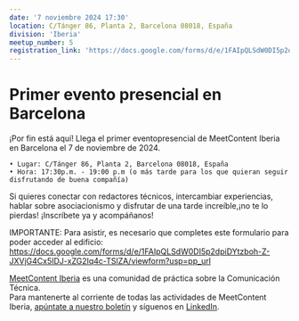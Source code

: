 ```yaml
---
date: '7 noviembre 2024 17:30'
location: C/Tánger 86, Planta 2, Barcelona 08018, España
division: 'Iberia'
meetup_number: 5
registration_link: 'https://docs.google.com/forms/d/e/1FAIpQLSdW0DI5p2dpiDYtzboh-Z-JXVjG4Cx5IDJ-xZG2Iq4c-TSlZA/viewform?usp=pp_url'
---
```


# Primer evento presencial en Barcelona

¡Por fin está aquí! Llega el primer eventopresencial de MeetContent Iberia en Barcelona el 7 de noviembre de 2024.

	• Lugar: C/Tánger 86, Planta 2, Barcelona 08018, España
	• Hora: 17:30p.m. - 19:00 p.m (o más tarde para los que quieran seguir disfrutando de buena compañía)
 
Si quieres conectar con redactores técnicos, intercambiar experiencias, hablar sobre asociacionismo y disfrutar de una tarde increíble,¡no te lo pierdas! ¡Inscríbete ya y acompáñanos!

IMPORTANTE: Para asistir, es necesario que completes este formulario para poder acceder al edificio: https://docs.google.com/forms/d/e/1FAIpQLSdW0DI5p2dpiDYtzboh-Z-JXVjG4Cx5IDJ-xZG2Iq4c-TSlZA/viewform?usp=pp_url

[MeetContent Iberia](https://meetcontent.github.io/blog/iberia-hola-mundo) es una comunidad de práctica sobre la Comunicación Técnica.  
Para mantenerte al corriente de todas las actividades de MeetContent Iberia, [apúntate a nuestro boletín](https://meetcontent.github.io/iberia#newsletter-title) y síguenos en [LinkedIn](https://www.linkedin.com/company/100016156/).
